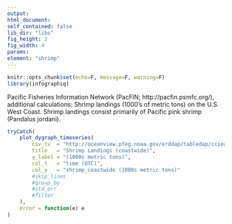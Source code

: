```yaml
---
output:
html_document:
self_contained: false
lib_dir: "libs"
fig_height: 2
fig_width: 4
params:
element: "shrimp"
---
```


```r
knitr::opts_chunk$set(echo=F, message=F, warning=F)
library(infographiq)
```

<base target="_parent">
Pacific Fisheries Information Network (PacFIN;
http://pacfin.psmfc.org/), additional calculations: Shrimp landings (1000's
of metric tons) on the U.S. West Coast. Shrimp landings consist primarily of
Pacific pink shrimp (Pandalus jordani).


```r
tryCatch(
    plot_dygraph_timeseries(
        csv_tv  = "http://oceanview.pfeg.noaa.gov/erddap/tabledap/cciea_AC.csvp?time%2Cshrimp_coastwide&time%3E=1980-01-01&time%3C=2014-01-01",
        title   = "Shrimp Landings (coastwide)",
        y_label = "(1000s metric tons)",
        col_t   = "time (UTC)",
        col_y   = "shrimp_coastwide (1000s metric tons)"
        #skip_lines
        #group_by  
        #std_err   
        #filter
    ),
    error = function(e) e
)
```
